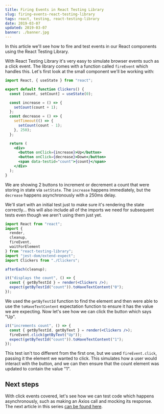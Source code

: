 ```yaml
---
title: Firing Events in React Testing Library
slug: firing-events-react-testing-library
tags: react, testing, react-testing-library
date: 2019-03-07
updated: 2019-03-07
banner: ./banner.jpg
---
```



In this article we'll see how to fire and test events in our React components using the React Testing Library.

<YouTube id="SSyy2sHpmIA" />

With React Testing Library it's very easy to simulate browser events such as a click event. The library comes with a function called `fireEvent` which handles this. Let's first look at the small component we'll be working with:

```jsx
import React, { useState } from "react";

export default function Clickers() {
  const [count, setCount] = useState(0);

  const increase = () => {
    setCount(count + 1);
  };
  const decrease = () => {
    setTimeout(() => {
      setCount(count - 1);
    }, 250);
  };

  return (
    <div>
      <button onClick={increase}>Up</button>
      <button onClick={decrease}>Down</button>
      <span data-testid="count">{count}</span>
    </div>
  );
}
```

We are showing 2 buttons to increment or decrement a count that were storing in state via `setState`. The `increase` happens immediately, but the `decrease` happens asynchronously with a 250ms delay.

We'll start with an initial test just to make sure it's rendering the state correctly... this will also include all of the imports we need for subsequent tests even though we aren't using them just yet.

```jsx
import React from "react";
import {
  render,
  cleanup,
  fireEvent,
  waitForElement
} from "react-testing-library";
import "jest-dom/extend-expect";
import Clickers from "./Clickers";

afterEach(cleanup);

it("displays the count", () => {
  const { getByTestId } = render(<Clickers />);
  expect(getByTestId("count")).toHaveTextContent("0");
});
```

We used the `getByTestId` function to find the element and then were able to use the `toHaveTextContent` expectation function to ensure it has the value we are expecting. Now let's see how we can click the button which says "Up".

```jsx
it("increments count", () => {
  const { getByTestId, getByText } = render(<Clickers />);
  fireEvent.click(getByText("Up"));
  expect(getByTestId("count")).toHaveTextContent("1");
});
```

This test isn't too different from the first one, but we used `fireEvent.click`, passing it the element we wanted to click. This simulates how a user would interact with the button, and we can then ensure that the count element was updated to contain the value "1".

## Next steps

With click events covered, let's see how we can test code which happens asynchronously, such as making an Axios call and mocking its response. The next article in this series [can be found here](/async-mobx-react-testing-library).

